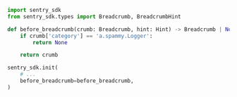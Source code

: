 ```python
import sentry_sdk
from sentry_sdk.types import Breadcrumb, BreadcrumbHint

def before_breadcrumb(crumb: Breadcrumb, hint: Hint) -> Breadcrumb | None:
    if crumb['category'] == 'a.spammy.Logger':
        return None

    return crumb

sentry_sdk.init(
    # ...
    before_breadcrumb=before_breadcrumb,
)
```
